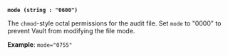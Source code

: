 <a id="audit-arg-file-mode" />

**`mode (string : "0600")`**

The `chmod`-style octal permissions for the audit file. Set `mode` to "0000" to
prevent Vault from modifying the file mode.

**Example**: `mode="0755"`

